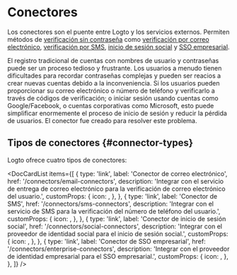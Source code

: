 
# Conectores

Los conectores son el puente entre Logto y los servicios externos. Permiten métodos de [verificación sin contraseña](https://auth.wiki/passwordless) como [verificación por correo electrónico](/end-user-flows/sign-up-and-sign-in/sign-in), [verificación por SMS](/end-user-flows/sign-up-and-sign-in/sign-in), [inicio de sesión social](/end-user-flows/sign-up-and-sign-in/social-sign-in) y [SSO empresarial](/end-user-flows/enterprise-sso).

El registro tradicional de cuentas con nombres de usuario y contraseñas puede ser un proceso tedioso y frustrante. Los usuarios a menudo tienen dificultades para recordar contraseñas complejas y pueden ser reacios a crear nuevas cuentas debido a la inconveniencia. Si los usuarios pueden proporcionar su correo electrónico o número de teléfono y verificarlo a través de códigos de verificación; o iniciar sesión usando cuentas como Google/Facebook, o cuentas corporativas como Microsoft, esto puede simplificar enormemente el proceso de inicio de sesión y reducir la pérdida de usuarios. El conector fue creado para resolver este problema.

## Tipos de conectores \{#connector-types}

Logto ofrece cuatro tipos de conectores:

<DocCardList
  items={[
    {
      type: 'link',
      label: 'Conector de correo electrónico',
      href: '/connectors/email-connectors',
      description:
        'Integrar con el servicio de entrega de correo electrónico para la verificación de correo electrónico del usuario.',
      customProps: {
        icon: <Email />,
      },
    },
    {
      type: 'link',
      label: 'Conector de SMS',
      href: '/connectors/sms-connectors',
      description:
        'Integrar con el servicio de SMS para la verificación del número de teléfono del usuario.',
      customProps: {
        icon: <Mobile />,
      },
    },
    {
      type: 'link',
      label: 'Conector de inicio de sesión social',
      href: '/connectors/social-connectors',
      description: 'Integrar con el proveedor de identidad social para el inicio de sesión social.',
      customProps: {
        icon: <Social />,
      },
    },
    {
      type: 'link',
      label: 'Conector de SSO empresarial',
      href: '/connectors/enterprise-connectors',
      description: 'Integrar con el proveedor de identidad empresarial para el SSO empresarial.',
      customProps: {
        icon: <Enterprise />,
      },
    },
  ]}
/>
